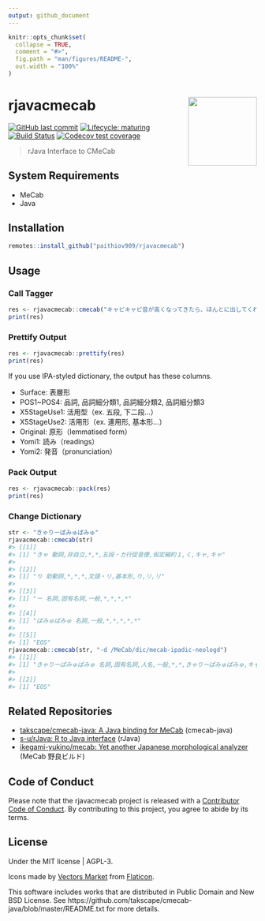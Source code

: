 ```yaml
---
output: github_document
---
```


<!-- README.md is generated from README.Rmd. Please edit that file -->

```r
knitr::opts_chunk$set(
  collapse = TRUE,
  comment = "#>",
  fig.path = "man/figures/README-",
  out.width = "100%"
)
```

# rjavacmecab <a href='https://paithiov909.github.io/rjavacmecab'><img src='https://raw.githack.com/paithiov909/rjavacmecab/master/man/figures/logo.png' align="right" height="139" /></a>

<!-- badges: start -->
[![GitHub last commit](https://img.shields.io/github/last-commit/paithiov909/rjavacmecab)](#)
[![Lifecycle: maturing](https://img.shields.io/badge/lifecycle-maturing-blue.svg)](https://www.tidyverse.org/lifecycle/#maturing)
[![Build Status](https://travis-ci.com/paithiov909/rjavacmecab.svg?branch=master)](https://travis-ci.com/paithiov909/rjavacmecab)
[![Codecov test coverage](https://codecov.io/gh/paithiov909/rjavacmecab/branch/master/graph/badge.svg)](https://codecov.io/gh/paithiov909/rjavacmecab?branch=master)
<!-- badges: end -->

> rJava Interface to CMeCab

## System Requirements

- MeCab
- Java

## Installation

```r
remotes::install_github("paithiov909/rjavacmecab")
```

## Usage

### Call Tagger

```r
res <- rjavacmecab::cmecab("キャピキャピ音が高くなってきたら、ほんとに出してくれの合図です！　しっかりここではコミュニケーションとってください")
print(res)
```

### Prettify Output

```r
res <- rjavacmecab::prettify(res)
print(res)
```

If you use IPA-styled dictionary, the output has these columns.

- Surface: 表層形
- POS1~POS4: 品詞, 品詞細分類1, 品詞細分類2, 品詞細分類3
- X5StageUse1: 活用型（ex. 五段, 下二段...）
- X5StageUse2: 活用形（ex. 連用形, 基本形...）
- Original: 原形（lemmatised form）
- Yomi1: 読み（readings）
- Yomi2: 発音（pronunciation）

### Pack Output

```r
res <- rjavacmecab::pack(res)
print(res)
```

### Change Dictionary

```r
str <- "きゃりーぱみゅぱみゅ"
rjavacmecab::cmecab(str)
#> [[1]]
#> [1] "きゃ 動詞,非自立,*,*,五段・カ行促音便,仮定縮約１,く,キャ,キャ"
#> 
#> [[2]]
#> [1] "り 助動詞,*,*,*,文語・リ,基本形,り,リ,リ"
#> 
#> [[3]]
#> [1] "ー 名詞,固有名詞,一般,*,*,*,*"
#> 
#> [[4]]
#> [1] "ぱみゅぱみゅ 名詞,一般,*,*,*,*,*"
#> 
#> [[5]]
#> [1] "EOS"
rjavacmecab::cmecab(str, "-d /MeCab/dic/mecab-ipadic-neologd")
#> [[1]]
#> [1] "きゃりーぱみゅぱみゅ 名詞,固有名詞,人名,一般,*,*,きゃりーぱみゅぱみゅ,キャリーパミュパミュ,キャリーパミュパミュ"
#> 
#> [[2]]
#> [1] "EOS"
```

## Related Repositories

- [takscape/cmecab-java: A Java binding for MeCab](https://github.com/takscape/cmecab-java) (cmecab-java)
- [s-u/rJava: R to Java interface](https://github.com/s-u/rJava) (rJava)
- [ikegami-yukino/mecab: Yet another Japanese morphological analyzer](https://github.com/ikegami-yukino/mecab) (MeCab 野良ビルド)

## Code of Conduct

Please note that the rjavacmecab project is released with a [Contributor Code of Conduct](https://paithiov909.github.io/rjavacmecab/CODE_OF_CONDUCT.html). By contributing to this project, you agree to abide by its terms.

## License

Under the MIT license | AGPL-3.

Icons made by [Vectors Market](https://www.flaticon.com/authors/vectors-market) from [Flaticon](https://www.flaticon.com/).

This software includes works that are distributed in Public Domain and New BSD License. See https://github.com/takscape/cmecab-java/blob/master/README.txt for more details. 
